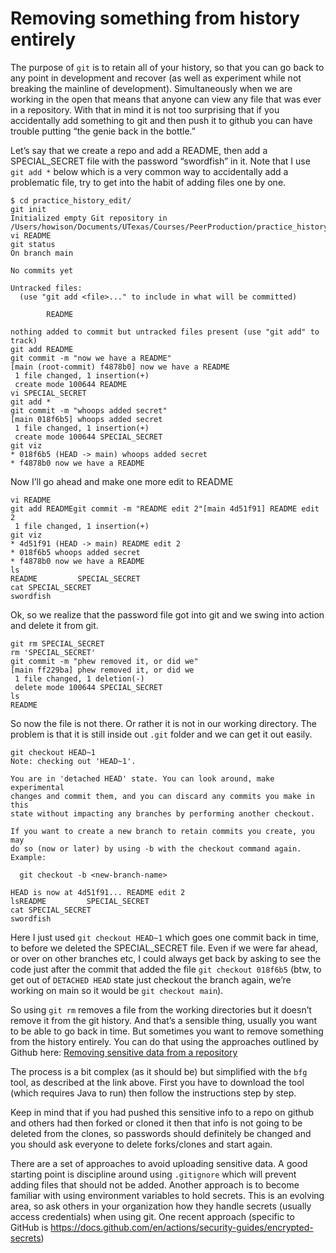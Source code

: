 # Removing something from history entirely {#sec-history}

The purpose of `git` is to retain all of your history, so that you can go back to any point in development and recover (as well as experiment while not breaking the mainline of development). Simultaneously when we are working in the open that means that anyone can view any file that was ever in a repository. With that in mind it is not too surprising that if you accidentally add something to git and then push it to github you can have trouble putting "the genie back in the bottle."

Let's say that we create a repo and add a README, then add a SPECIAL_SECRET file with the password "swordfish" in it. Note that I use `git add *` below which is a very common way to accidentally add a problematic file, try to get into the habit of adding files one by one.

    $ cd practice_history_edit/
    git init
    Initialized empty Git repository in /Users/howison/Documents/UTexas/Courses/PeerProduction/practice_history_edit/.git/
    vi README
    git status
    On branch main

    No commits yet

    Untracked files:
      (use "git add <file>..." to include in what will be committed)

            README

    nothing added to commit but untracked files present (use "git add" to track)
    git add README
    git commit -m "now we have a README"
    [main (root-commit) f4878b0] now we have a README
     1 file changed, 1 insertion(+)
     create mode 100644 README
    vi SPECIAL_SECRET
    git add *
    git commit -m "whoops added secret"
    [main 018f6b5] whoops added secret
     1 file changed, 1 insertion(+)
     create mode 100644 SPECIAL_SECRET
    git viz
    * 018f6b5 (HEAD -> main) whoops added secret
    * f4878b0 now we have a README

Now I'll go ahead and make one more edit to README

    vi README
    git add READMEgit commit -m "README edit 2"[main 4d51f91] README edit 2
     1 file changed, 1 insertion(+)
    git viz
    * 4d51f91 (HEAD -> main) README edit 2
    * 018f6b5 whoops added secret
    * f4878b0 now we have a README
    ls
    README         SPECIAL_SECRET
    cat SPECIAL_SECRET
    swordfish

Ok, so we realize that the password file got into git and we swing into action and delete it from git.

    git rm SPECIAL_SECRET
    rm 'SPECIAL_SECRET'
    git commit -m "phew removed it, or did we"
    [main ff229ba] phew removed it, or did we
     1 file changed, 1 deletion(-)
     delete mode 100644 SPECIAL_SECRET
    ls
    README

So now the file is not there. Or rather it is not in our working directory. The problem is that it is still inside out `.git` folder and we can get it out easily.

    git checkout HEAD~1
    Note: checking out 'HEAD~1'.

    You are in 'detached HEAD' state. You can look around, make experimental
    changes and commit them, and you can discard any commits you make in this
    state without impacting any branches by performing another checkout.

    If you want to create a new branch to retain commits you create, you may
    do so (now or later) by using -b with the checkout command again. Example:

      git checkout -b <new-branch-name>

    HEAD is now at 4d51f91... README edit 2
    lsREADME         SPECIAL_SECRET
    cat SPECIAL_SECRET
    swordfish

Here I just used `git checkout HEAD~1` which goes one commit back in time, to before we deleted the SPECIAL_SECRET file. Even if we were far ahead, or over on other branches etc, I could always get back by asking to see the code just after the commit that added the file `git checkout 018f6b5` (btw, to get out of `DETACHED HEAD` state just checkout the branch again, we're working on main so it would be `git checkout main`).

So using `git rm` removes a file from the working directories but it doesn't remove it from the git history. And that's a sensible thing, usually you want to be able to go back in time. But sometimes you want to remove something from the history entirely. You can do that using the approaches outlined by Github here: [Removing sensitive data from a repository](https://help.github.com/articles/removing-sensitive-data-from-a-repository/)

The process is a bit complex (as it should be) but simplified with the `bfg` tool, as described at the link above. First you have to download the tool (which requires Java to run) then follow the instructions step by step.

Keep in mind that if you had pushed this sensitive info to a repo on github and others had then forked or cloned it then that info is not going to be deleted from the clones, so passwords should definitely be changed and you should ask everyone to delete forks/clones and start again.

There are a set of approaches to avoid uploading sensitive data. A good starting point is discipline around using `.gitignore` which will prevent adding files that should not be added. Another approach is to become familiar with using environment variables to hold secrets. This is an evolving area, so ask others in your organization how they handle secrets (usually access credentials) when using git.  One recent approach (specific to GitHub is <https://docs.github.com/en/actions/security-guides/encrypted-secrets>)

